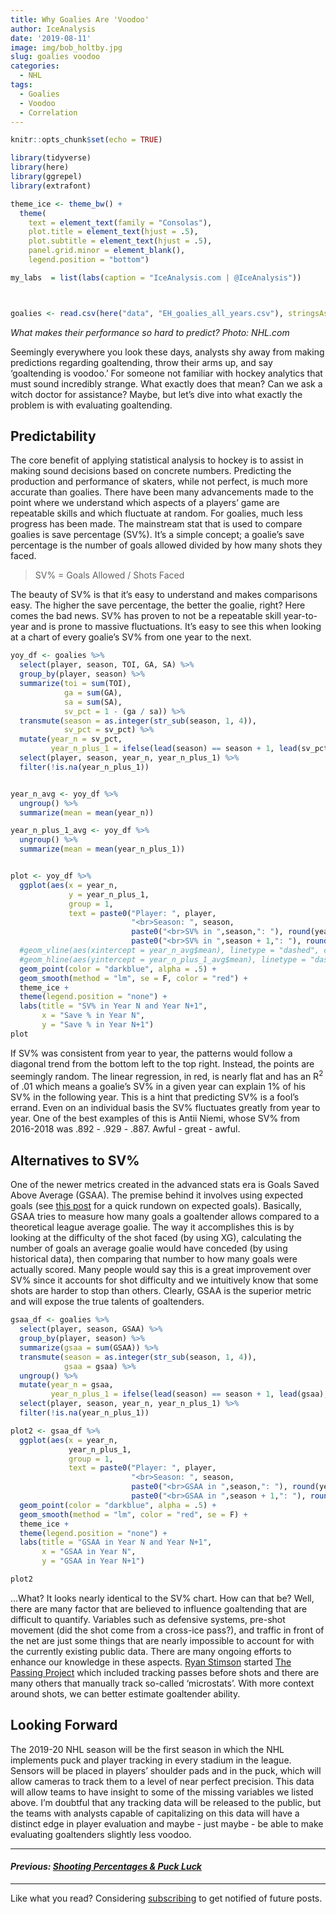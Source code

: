 ```yaml
---
title: Why Goalies Are 'Voodoo'
author: IceAnalysis
date: '2019-08-11'
image: img/bob_holtby.jpg
slug: goalies voodoo
categories:
  - NHL
tags:
  - Goalies
  - Voodoo
  - Correlation
---
```




```r
knitr::opts_chunk$set(echo = TRUE)

library(tidyverse)
library(here)
library(ggrepel)
library(extrafont)

theme_ice <- theme_bw() +
  theme(
    text = element_text(family = "Consolas"),
    plot.title = element_text(hjust = .5),
    plot.subtitle = element_text(hjust = .5),
    panel.grid.minor = element_blank(),
    legend.position = "bottom")

my_labs  = list(labs(caption = "IceAnalysis.com | @IceAnalysis"))



goalies <- read.csv(here("data", "EH_goalies_all_years.csv"), stringsAsFactors = F)
```


*What makes their performance so hard to predict?*
<!--more-->
*Photo: NHL.com*


Seemingly everywhere you look these days, analysts shy away from making predictions regarding goaltending, throw their arms up, and say 'goaltending is voodoo.' For someone not familiar with hockey analytics that must sound incredibly strange. What exactly does that mean? Can we ask a witch doctor for assistance? Maybe, but let's dive into what exactly the problem is with evaluating goaltending.

## Predictability

The core benefit of applying statistical analysis to hockey is to assist in making sound decisions based on concrete numbers. Predicting the production and performance of skaters, while not perfect, is much more accurate than goalies. There have been many advancements made to the point where we understand which aspects of a players' game are repeatable skills and which fluctuate at random. For goalies, much less progress has been made. The mainstream stat that is used to compare goalies is save percentage (SV%). It's a simple concept; a goalie's save percentage is the number of goals allowed divided by how many shots they faced.

> SV% = Goals Allowed / Shots Faced

The beauty of SV% is that it's easy to understand and makes comparisons easy. The higher the save percentage, the better the goalie, right? Here comes the bad news. SV% has proven to not be a repeatable skill year-to-year and is prone to massive fluctuations. It's easy to see this when looking at a chart of every goalie's SV% from one year to the next. 


```r

yoy_df <- goalies %>%
  select(player, season, TOI, GA, SA) %>%
  group_by(player, season) %>%
  summarize(toi = sum(TOI),
            ga = sum(GA),
            sa = sum(SA),
            sv_pct = 1 - (ga / sa)) %>%
  transmute(season = as.integer(str_sub(season, 1, 4)),
            sv_pct = sv_pct) %>%
  mutate(year_n = sv_pct,
         year_n_plus_1 = ifelse(lead(season) == season + 1, lead(sv_pct), NA)) %>%
  select(player, season, year_n, year_n_plus_1) %>%
  filter(!is.na(year_n_plus_1))


year_n_avg <- yoy_df %>% 
  ungroup() %>% 
  summarize(mean = mean(year_n))

year_n_plus_1_avg <- yoy_df %>%
  ungroup() %>%
  summarize(mean = mean(year_n_plus_1))


plot <- yoy_df %>%
  ggplot(aes(x = year_n, 
             y = year_n_plus_1,
             group = 1,
             text = paste0("Player: ", player,
                           "<br>Season: ", season,
                           paste0("<br>SV% in ",season,": "), round(year_n,3),
                           paste0("<br>SV% in ",season + 1,": "), round(year_n_plus_1,3)))) +
  #geom_vline(aes(xintercept = year_n_avg$mean), linetype = "dashed", color = "gray80") +
  #geom_hline(aes(yintercept = year_n_plus_1_avg$mean), linetype = "dashed", color = "gray80") +
  geom_point(color = "darkblue", alpha = .5) +
  geom_smooth(method = "lm", se = F, color = "red") +
  theme_ice +
  theme(legend.position = "none") +
  labs(title = "SV% in Year N and Year N+1",
       x = "Save % in Year N",
       y = "Save % in Year N+1")
plot

```



If SV% was consistent from year to year, the patterns would follow a diagonal trend from the bottom left to the top right. Instead, the points are seemingly random. The linear regression, in red, is nearly flat and has an R^2^ of .01 which means a goalie's SV% in a given year can explain 1% of his SV% in the following year. This is a hint that predicting SV% is a fool's errand. Even on an individual basis the SV% fluctuates greatly from year to year. One of the best examples of this is Antii Niemi, whose SV% from 2016-2018 was .892 - .929 - .887. Awful - great - awful.

## Alternatives to SV%

One of the newer metrics created in the advanced stats era is Goals Saved Above Average (GSAA). The premise behind it involves using expected goals (see [this post](https://iceanalysis.com/overtime-hero) for a quick rundown on expected goals). Basically, GSAA tries to measure how many goals a goaltender allows compared to a theoretical league average goalie. The way it accomplishes this is by looking at the difficulty of the shot faced (by using XG), calculating the number of goals an average goalie would have conceded (by using historical data), then comparing that number to how many goals were actually scored. Many people would say this is a great improvement over SV% since it accounts for shot difficulty and we intuitively know that some shots are harder to stop than others. Clearly, GSAA is the superior metric and will expose the true talents of goaltenders.


```r


gsaa_df <- goalies %>%
  select(player, season, GSAA) %>%
  group_by(player, season) %>%
  summarize(gsaa = sum(GSAA)) %>%
  transmute(season = as.integer(str_sub(season, 1, 4)),
            gsaa = gsaa) %>%
  ungroup() %>%
  mutate(year_n = gsaa,
         year_n_plus_1 = ifelse(lead(season) == season + 1, lead(gsaa), NA)) %>%
  select(player, season, year_n, year_n_plus_1) %>%
  filter(!is.na(year_n_plus_1))

plot2 <- gsaa_df %>%
  ggplot(aes(x = year_n,
             year_n_plus_1,
             group = 1,
             text = paste0("Player: ", player,
                           "<br>Season: ", season,
                           paste0("<br>GSAA in ",season,": "), round(year_n,3),
                           paste0("<br>GSAA in ",season + 1,": "), round(year_n_plus_1,3)))) +
  geom_point(color = "darkblue", alpha = .5) +
  geom_smooth(method = "lm", color = "red", se = F) +
  theme_ice +
  theme(legend.position = "none") +
  labs(title = "GSAA in Year N and Year N+1",
       x = "GSAA in Year N",
       y = "GSAA in Year N+1")

plot2
```



...What? It looks nearly identical to the SV% chart. How can that be? Well, there are many factor that are believed to influence goaltending that are difficult to quantify. Variables such as defensive systems, pre-shot movement (did the shot come from a cross-ice pass?), and traffic in front of the net are just some things that are nearly impossible to account for with the currently existing public data. There are many ongoing efforts to enhance our knowledge in these aspects. [Ryan Stimson](https://twitter.com/RK_Stimp) started [The Passing Project](https://www.allaboutthejersey.com/2015/5/20/8627957/2015-passing-project-data-release-volume-i) which included tracking passes before shots and there are many others that manually track so-called 'microstats'. With more context around shots, we can better estimate goaltender ability.
 
## Looking Forward

The 2019-20 NHL season will be the first season in which the NHL implements puck and player tracking in every stadium in the league. Sensors will be placed in players' shoulder pads and in the puck, which will allow cameras to track them to a level of near perfect precision. This data will allow teams to have insight to some of the missing variables we listed above. I'm doubtful that any tracking data will be released to the public, but the teams with analysts capable of capitalizing on this data will have a distinct edge in player evaluation and maybe - just maybe - be able to make evaluating goaltenders slightly less voodoo.

---

#### *Previous: [Shooting Percentages & Puck Luck](https://iceanalysis.com/shooting-percentage-puck-luck/)*

---
Like what you read? Considering [subscribing](https://iceanalysis.com/subscribe) to get notified of future posts.





















